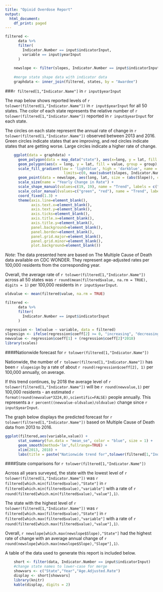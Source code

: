 ```yaml
---
title: "Opioid Overdose Report"
output:
  html_document:
    df_print: paged
---
```


```r
filtered <-
      data %>%
      filter(
        Indicator.Number == input$indicatorInput,
        variable == input$yearInput
      )
    
    newslope <- filter(slopes, Indicator.Number == input$indicatorInput)
    
    #merge state shape data with indicator data
    graphdata <- inner_join(filtered, states, by = "Awardee")
```
###`r filtered[1,"Indicator.Name"]` in `r input$yearInput`

The map below shows reported levels of `r tolower(filtered[1,"Indicator.Name"])` in `r input$yearInput` for all 50 states. The color of each state represents the relative number of `r tolower(filtered[1,"Indicator.Name"])` reported in `r input$yearInput` for each state.

The circles on each state represent the annual rate of change in `r tolower(filtered[1,"Indicator.Name"])` observed between 2013 and 2016. Green circles indicate states that are improving, and red circles indicate states that are getting worse. Large circles indicate a higher rate of change.
```r

    ggplot(data = graphdata) + 
      geom_polygon(data = map_data("state"), aes(x=long, y = lat, fill = value, group = group), fill = "grey", color = "white") +
      geom_polygon(aes(x = long, y = lat, fill = value, group = group), color = "grey40") + 
      scale_fill_gradient(low = 'lightblue', high = 'darkblue', name = paste("Rate per 100,000"), 
                           limits=c(0, max(subset(slopes, Indicator.Number == input$indicatorInput)$value))) +
      geom_point(data = newslope, aes(long, lat, size = (abs(Slope)), color = sign, shape = sign), fill = "white") +
      scale_size(name = "Yearly Change in Rate") +
      scale_shape_manual(values=c(19, 19), name = "Trend", labels = c("Getting Better","Getting Worse")) +
      scale_color_manual(values=c("green", "red"), name = "Trend", labels = c("Getting Better","Getting Worse")) +
      coord_fixed(1.3) +
      theme(axis.line=element_blank(),
            axis.text.x=element_blank(),
            axis.text.y=element_blank(),
            axis.ticks=element_blank(),
            axis.title.x=element_blank(),
            axis.title.y=element_blank(),
            panel.background=element_blank(),
            panel.border=element_blank(),
            panel.grid.major=element_blank(),
            panel.grid.minor=element_blank(),
            plot.background=element_blank())
```

*Note*: The data presented here are based on The Multiple Cause of Death data available on CDC WONDER. They represent age-adjusted rates per 100,000 residents from the corresponding year.

Overall, the average rate of `r tolower(filtered[1,"Indicator.Name"])` across all 50 states was `r round(mean(filtered$value, na.rm = TRUE), digits = 1)` per 100,000 residents in `r input$yearInput`.



\newpage
```r
oldvalue <- mean(filtered$value, na.rm = TRUE)

filtered <-
      data %>%
      filter(
        Indicator.Number == input$indicatorInput
      )

regression <- lm(value ~ variable, data = filtered)
slopesign <- ifelse(regression$coeff[2] >= 0, "increasing", "decreasing")
newvalue <- regression$coeff[1] + (regression$coeff[2]*2018)
library(scales)
```
####Nationwide forecast for `r tolower(filtered[1,"Indicator.Name"])`

Nationwide, the number of `r tolower(filtered[1,"Indicator.Name"])` has been `r slopesign` by a rate of about `r round(regression$coeff[2], 1)` per 100,000 annually, on average.

If this trend continues, by 2018 the average level of `r tolower(filtered[1,"Indicator.Name"])` will be `r round(newvalue,1)` per 100,000 residents - an estimated `r format(round(newvalue*3224,0),scientific=FALSE)` people annually. This represents a `r percent((newvalue-oldvalue)/oldvalue)` change since `r input$yearInput`.

The graph below displays the predicted forecast for `r tolower(filtered[1,"Indicator.Name"])` based on Multiple Cause of Death data from 2013 to 2016.

```r

ggplot(filtered,aes(variable,value)) +
      stat_summary(fun.data = "mean_se", color = "blue", size = 1) + 
      geom_smooth(method='lm',fullrange=TRUE) + 
      xlim(2013, 2018) +
      labs(title = paste("Nationwide trend for",tolower(filtered[1,"Indicator.Name"])), x = "Year", y = paste("National Average"))

```

####State comparisons for `r tolower(filtered[1,"Indicator.Name"])`

Across all years surveyed, the state with the lowest level of `r tolower(filtered[1,"Indicator.Name"])` was `r filtered[which.min(filtered$value),"State"]` in `r filtered[which.min(filtered$value),"variable"]` with a rate of `r round(filtered[which.min(filtered$value),"value"],1)`.

The state with the highest level of `r tolower(filtered[1,"Indicator.Name"])` was `r filtered[which.max(filtered$value),"State"]` in `r filtered[which.max(filtered$value),"variable"]` with a rate of `r round(filtered[which.max(filtered$value),"value"],1)`.

Overall, `r newslope[which.max(newslope$Slope),"State"]` had the highest rate of change with an average annual change of `r round(newslope[which.max(newslope$Slope),"Slope"],1)`.

\newpage
A table of the data used to generate this report is included below.

``` r
    short <- filter(data, Indicator.Number == input$indicatorInput)
    #change state names to lower-case for merge
    showvars <- c("State","Year","Age.Adjusted.Rate")
    display <- short[showvars]
    library(knitr)
    kable(display, digits = 2)
```